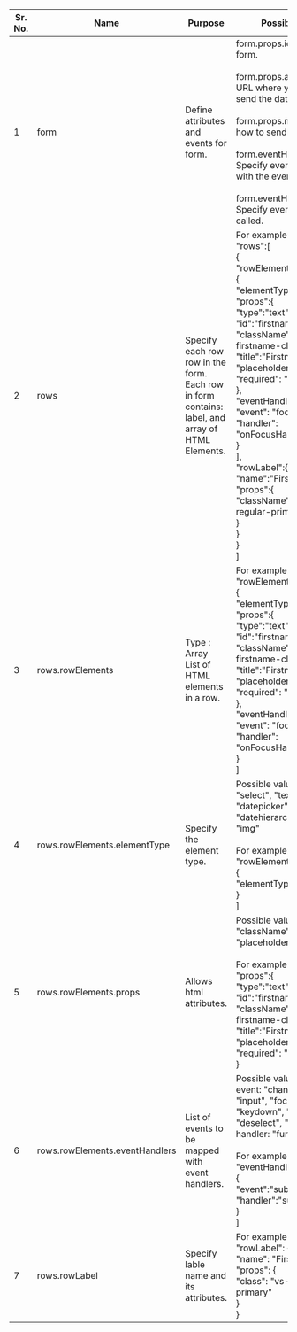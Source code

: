 |Sr. No.   |  Name | Purpose   | Possible Values  |Mandatory|
|---|---|---|---|---|
|1|form|Define attributes and events for form.|form.props.id: Set id for the form.<br/><br/>form.props.action: Set the URL where you need to send the data on submit.<br/><br/>form.props.method: Specify how to send form data.<br/><br/>form.eventHandlers.event: Specify event to be mapped with the event handler.<br/><br/>form.eventHandlers.handler: Specify event handler to be called.|No|
|2|rows|Specify each row row in the form. Each row in form contains: label, and array of HTML Elements.|For example:<br/> "rows":[ <br/>{ <br/>"rowElements":[ <br/>{ <br/>"elementType":"input",<br/>"props":{ <br/>"type":"text",<br/>"id":"firstname",<br/>"className":"my-firstname-class",<br/>"title":"Firstname",<br/>"placeholder": "Your input",<br/> "required": "required"<br/>},<br/>"eventHandlers": [{<br/>"event": "focus",<br/> "handler": "onFocusHandler" }]<br/>}<br/>],<br/>"rowLabel":{ <br/>"name":"Firstname",<br/>"props":{ <br/>"className":"vs-body-regular-primary"<br/> }<br/> }<br/> }<br/>]|No|
|3|rows.rowElements|Type : Array<br/> List of HTML elements in a row.|For example:<br/>"rowElements":[ <br/>{ <br/>"elementType":"input",<br/>"props":{ <br/>"type":"text",<br/>"id":"firstname",<br/>"className":"my-firstname-class",<br/>"title":"Firstname",<br/>"placeholder": "Your input",<br/> "required": "required"<br/>},<br/>"eventHandlers": [{<br/>"event": "focus",<br/> "handler": "onFocusHandler" }]<br/>}<br/>]|No|
|4|rows.rowElements.elementType|Specify the element type.|Possible values: "input", "select", "textarea", "datepicker", "tagselector", "datehierarchy", "textarea", "img"<br/><br/>For example:<br/>"rowElements":[ <br/> { <br/>"elementType":"input"<br/>}<br/>]|No|
|5|rows.rowElements.props|Allows html attributes.|Possible values: "id", "className", "title", "placeholder", "required"<br/><br/>For example:<br/>"props":{ <br/>"type":"text",<br/>"id":"firstname",<br/>"className":"my-firstname-class",<br/>"title":"Firstname",<br/>"placeholder": "Your input",<br/> "required": "required"<br/>}|No|
|6|rows.rowElements.eventHandlers|List of events to be mapped with event handlers.|Possible values: <br/>event: "change", "blur", "input", "focus", "keyup", "keydown", "click", "select", "deselect", "keypress"<br/>handler: "functionName"<br/><br/>For example:<br/> "eventHandlers":[<br/>{<br/>"event":"submit",<br/>"handler":"submitForm"<br/>}<br/> ]|No|
|7|rows.rowLabel|Specify lable name and its attributes.|For example:<br/>"rowLabel": {<br/>"name": "Firstname:",<br/>"props": {<br/>"class": "vs-body-regular-primary"<br/>}<br/>}|No|
